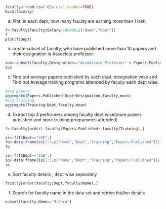 ```{r}
faculty<-read.csv('Q3a.csv',header=TRUE)
head(faculty)
```

a. Plot, in each dept, how many faculty are earning more than 1 lakh.
```{r}
f<-faculty[faculty$Salary>100000,c("Name","Dept")]
f
plot(f$Dept)

```

b. create subset of faculty, who have published more than 10 papers and their designation is Associate professor.
```{r}
sub<-subset(faculty,Designation=="Assosciate Professor" & Papers.Published>4)
sub
```

c. Find out average papers published by each dept, designation wise and Find out Average training programs attended by faculty each dept wise.
```{r}
#avg papers
aggregate(Papers.Published~Dept+Designation,faculty,mean)
#avg training 
aggregate(Training~Dept,faculty,mean)
```

d. Extract top 3 performers among faculty dept wise(more papers published and more training programmes attended)
```{r}
f<-faculty[order(-faculty$Papers.Published+-faculty$Training),]

cs<-f[f$Dept=="CSE",]
fq<-data.frame(cs[1:3,c("Name","Dept","Training","Papers.Published")])
fq

is<-f[f$Dept=="ISE",]
iq<-data.frame(is[1:3,c("Name","Dept","Training","Papers.Published")])
iq

```

e. Sort faculty details , dept wise separately
```{r}
faculty[order(faculty$Dept,faculty$Name),]

```

f. Search for faculty name in the data set and retrive his/her details
```{r}
subset(faculty,Name=="Mithra")

```

